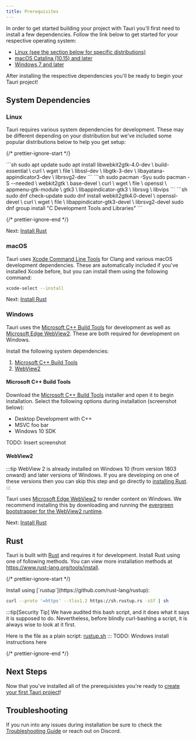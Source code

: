 ```yaml
---
title: Prerequisites
---
```



In order to get started building your project with Tauri you'll first need to install a few dependencies. Follow the link below to get started for your respective operating system:

- [Linux (see the section below for specific distributions)](#linux)
- [macOS Catalina (10.15) and later](#macos)
- [Windows 7 and later](#windows)

After installing the respective dependencies you'll be ready to begin your Tauri project!

## System Dependencies

### Linux

Tauri requires various system dependencies for development. These may be different depending on your distribution but we've included some popular distributions below to help you get setup:

{/* prettier-ignore-start */}

<Tabs>
  <TabItem label="Debian">
  ```sh
  sudo apt update
  sudo apt install libwebkit2gtk-4.0-dev \
        build-essential \
        curl \
        wget \
        file \
        libssl-dev \
        libgtk-3-dev \
        libayatana-appindicator3-dev \
        librsvg2-dev
  ```
  </TabItem>
  <TabItem label="Arch">
  ```sh
  sudo pacman -Syu
  sudo pacman -S --needed \
    webkit2gtk \
    base-devel \
    curl \
    wget \
    file \
    openssl \
    appmenu-gtk-module \
    gtk3 \
    libappindicator-gtk3 \
    librsvg \
    libvips
  ```
  </TabItem>
  <TabItem label="Fedora">
  ```sh
  sudo dnf check-update
sudo dnf install webkit2gtk4.0-devel \
    openssl-devel \
    curl \
    wget \
    file \
    libappindicator-gtk3-devel \
    librsvg2-devel
sudo dnf group install "C Development Tools and Libraries"
  ```
  </TabItem>
</Tabs>

{/* prettier-ignore-end */}

Next: [Install Rust](#rust)

### macOS

Tauri uses [Xcode Command Line Tools](https://developer.apple.com/xcode/resources/) for Clang and various macOS development dependencies. These are automatically included if you've installed Xcode before, but you can install them using the following command:

```sh
xcode-select --install
```

Next: [Install Rust](#rust)

### Windows

Tauri uses the [Microsoft C++ Build Tools](https://visualstudio.microsoft.com/visual-cpp-build-tools/) for development as well as [Microsoft Edge WebView2](https://developer.microsoft.com/en-us/microsoft-edge/webview2/). These are both required for development on Windows.

Install the following system dependencies:

1. [Microsoft C++ Build Tools](#microsoft-c-build-tools)
2. [WebView2](#webview2)

#### Microsoft C++ Build Tools

Download the [Microsoft C++ Build Tools](https://visualstudio.microsoft.com/visual-cpp-build-tools/) installer and open it to begin installation. Select the following options during installation (screenshot below):

- Desktop Development with C++
- MSVC foo bar
- Windows 10 SDK

TODO: Insert screenshot

#### WebView2

:::tip
WebView 2 is already installed on Windows 10 (from version 1803 onward) and later versions of Windows. If you are developing on one of these versions then you can skip this step and go directly to [installing Rust](#rust).
:::

Tauri uses [Microsoft Edge WebView2](https://developer.microsoft.com/en-us/microsoft-edge/webview2/) to render content on Windows. We recommend installing this by downloading and running the [evergreen bootstrapper for the WebView2 runtime](https://developer.microsoft.com/en-us/microsoft-edge/webview2/#download-section).

Next: [Install Rust](#rust)

## Rust

Tauri is built with [Rust](https://www.rust-lang.org) and requires it for development. Install Rust using one of following methods. You can view more installation methods at https://www.rust-lang.org/tools/install.

{/* prettier-ignore-start */}

<Tabs>
  <TabItem label="Linux and macOS" class="content">
  Install using [`rustup`](https://github.com/rust-lang/rustup):
  
  ```sh
  curl --proto '=https' --tlsv1.2 https://sh.rustup.rs -sSf | sh
  ```
  :::tip[Security Tip]
  We have audited this bash script, and it does what it says it is supposed to do. Nevertheless, before blindly curl-bashing a script, it is always wise to look at it first.
  
  Here is the file as a plain script: [rustup.sh](https://sh.rustup.rs/)
  :::
  </TabItem>
  <TabItem label="Windows">TODO: Windows install instructions here</TabItem>
</Tabs>

{/* prettier-ignore-end */}

## Next Steps

Now that you've installed all of the prerequisistes you're ready to [create your first Tauri project](/getting-started/create-a-project)!

## Troubleshooting

If you run into any issues during installation be sure to check the [Troubleshooting Guide](/guides/troubleshooting) or reach out on Discord.
